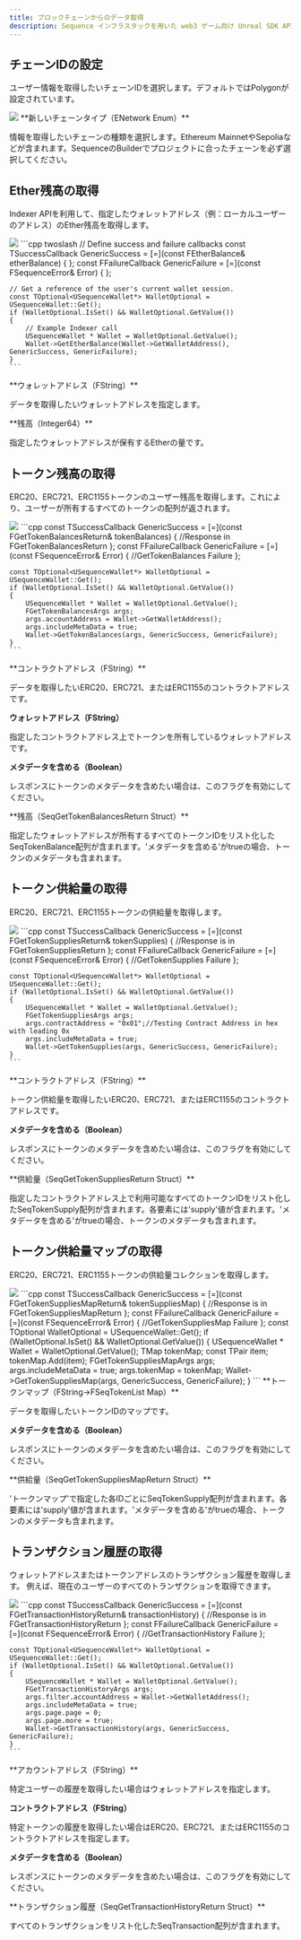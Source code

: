 ```yaml
---
title: ブロックチェーンからのデータ取得
description: Sequence インフラスタックを用いた web3 ゲーム向け Unreal SDK API のブロックチェーン読み取りに関するドキュメントです。
---
```


## チェーンIDの設定
ユーザー情報を取得したいチェーンIDを選択します。デフォルトではPolygonが設定されています。

<Tabs>
  <Tab title="ブループリント">
    <Frame caption="Set Chain Id">
      <img src="/images/unreal/v1/set_chain_id.png" />
    </Frame>
  </Tab>
</Tabs>

<Accordion title="パラメータ">
  **新しいチェーンタイプ（ENetwork Enum）**

  情報を取得したいチェーンの種類を選択します。Ethereum MainnetやSepoliaなどが含まれます。SequenceのBuilderでプロジェクトに合ったチェーンを必ず選択してください。
</Accordion>

## Ether残高の取得
Indexer APIを利用して、指定したウォレットアドレス（例：ローカルユーザーのアドレス）のEther残高を取得します。

<Tabs>
  <Tab title="ブループリント">
    <Frame caption="Get Ether Balance">
      <img src="/images/unreal/v1/get_ether_balance.png" />
    </Frame>
  </Tab>

  <Tab title="C++">
    ```cpp twoslash
    // Define success and failure callbacks
    const TSuccessCallback<FEtherBalance> GenericSuccess = [=](const FEtherBalance& etherBalance) { };
    const FFailureCallback GenericFailure = [=](const FSequenceError& Error) { };

    // Get a reference of the user's current wallet session.
    const TOptional<USequenceWallet*> WalletOptional = USequenceWallet::Get();
    if (WalletOptional.IsSet() && WalletOptional.GetValue())
    {
        // Example Indexer call
        USequenceWallet * Wallet = WalletOptional.GetValue();
        Wallet->GetEtherBalance(Wallet->GetWalletAddress(), GenericSuccess, GenericFailure);
    }
    ```
  </Tab>
</Tabs>

<Accordion title="パラメータ">
  **ウォレットアドレス（FString）**

  データを取得したいウォレットアドレスを指定します。
</Accordion>

<Accordion title="返却型">
  **残高（Integer64）**

  指定したウォレットアドレスが保有するEtherの量です。
</Accordion>

## トークン残高の取得
ERC20、ERC721、ERC1155トークンのユーザー残高を取得します。これにより、ユーザーが所有するすべてのトークンの配列が返されます。

<Tabs>
  <Tab title="ブループリント">
    <Frame caption="Get Token Balances">
      <img src="/images/unreal/v1/get_token_balances.png" />
    </Frame>
  </Tab>

  <Tab title="C++">
    ```cpp
    const TSuccessCallback<FGetTokenBalancesReturn> GenericSuccess = [=](const FGetTokenBalancesReturn& tokenBalances)
    {
        //Response in FGetTokenBalancesReturn
    };
    const FFailureCallback GenericFailure = [=](const FSequenceError& Error)
    {
        //GetTokenBalances Failure
    };

    const TOptional<USequenceWallet*> WalletOptional = USequenceWallet::Get();
    if (WalletOptional.IsSet() && WalletOptional.GetValue())
    {
        USequenceWallet * Wallet = WalletOptional.GetValue();
        FGetTokenBalancesArgs args;
        args.accountAddress = Wallet->GetWalletAddress();
        args.includeMetaData = true;
        Wallet->GetTokenBalances(args, GenericSuccess, GenericFailure);
    }
    ```
  </Tab>
</Tabs>

<Accordion title="パラメータ">
  **コントラクトアドレス（FString）**

  データを取得したいERC20、ERC721、またはERC1155のコントラクトアドレスです。

  **ウォレットアドレス（FString）**

  指定したコントラクトアドレス上でトークンを所有しているウォレットアドレスです。

  **メタデータを含める（Boolean）**

  レスポンスにトークンのメタデータを含めたい場合は、このフラグを有効にしてください。
</Accordion>

<Accordion title="返却型">
  **残高（SeqGetTokenBalancesReturn Struct）**

  指定したウォレットアドレスが所有するすべてのトークンIDをリスト化したSeqTokenBalance配列が含まれます。'メタデータを含める'がtrueの場合、トークンのメタデータも含まれます。
</Accordion>

## トークン供給量の取得
ERC20、ERC721、ERC1155トークンの供給量を取得します。

<Tabs>
  <Tab title="ブループリント">
    <Frame caption="Get Token Supplies">
      <img src="/images/unreal/v1/get_token_supplies.png" />
    </Frame>
  </Tab>

  <Tab title="C++">
    ```cpp
    const TSuccessCallback<FGetTokenSuppliesReturn> GenericSuccess = [=](const FGetTokenSuppliesReturn& tokenSupplies)
    {
        //Response is in FGetTokenSuppliesReturn
    };
    const FFailureCallback GenericFailure = [=](const FSequenceError& Error)
    {
        //GetTokenSupplies Failure
    };

    const TOptional<USequenceWallet*> WalletOptional = USequenceWallet::Get();
    if (WalletOptional.IsSet() && WalletOptional.GetValue())
    {
        USequenceWallet * Wallet = WalletOptional.GetValue();
        FGetTokenSuppliesArgs args;
        args.contractAddress = "0x01";//Testing Contract Address in hex with leading 0x
        args.includeMetaData = true;
        Wallet->GetTokenSupplies(args, GenericSuccess, GenericFailure);
    }
    ```
  </Tab>
</Tabs>

<Accordion title="パラメータ">
  **コントラクトアドレス（FString）**

  トークン供給量を取得したいERC20、ERC721、またはERC1155のコントラクトアドレスです。

  **メタデータを含める（Boolean）**

  レスポンスにトークンのメタデータを含めたい場合は、このフラグを有効にしてください。
</Accordion>

<Accordion title="返却型">
  **供給量（SeqGetTokenSuppliesReturn Struct）**

  指定したコントラクトアドレス上で利用可能なすべてのトークンIDをリスト化したSeqTokenSupply配列が含まれます。各要素には'supply'値が含まれます。'メタデータを含める'がtrueの場合、トークンのメタデータも含まれます。
</Accordion>

## トークン供給量マップの取得
ERC20、ERC721、ERC1155トークンの供給量コレクションを取得します。

<Tabs>
  <Tab title="ブループリント">
    <Frame caption="Get Token Supplies Map">
      <img src="/images/unreal/v1/get_token_supplies_map.png" />
    </Frame>
  </Tab>

  <Tab title="C++">
    ```cpp
    const TSuccessCallback<FGetTokenSuppliesMapReturn> GenericSuccess = [=](const FGetTokenSuppliesMapReturn& tokenSuppliesMap)
    {
        //Response is in FGetTokenSuppliesMapReturn
    };
    const FFailureCallback GenericFailure = [=](const FSequenceError& Error)
    {
        //GetTokenSuppliesMap Failure
    };
    const TOptional<USequenceWallet*> WalletOptional = USequenceWallet::Get();
    if (WalletOptional.IsSet() && WalletOptional.GetValue())
    {
        USequenceWallet * Wallet = WalletOptional.GetValue();
        TMap<FString, FTokenList> tokenMap;
        const TPair<FString,FTokenList> item;
        tokenMap.Add(item);
        FGetTokenSuppliesMapArgs args;
        args.includeMetaData = true;
        args.tokenMap = tokenMap;
        Wallet->GetTokenSuppliesMap(args, GenericSuccess, GenericFailure);
    }
    ```
  </Tab>
</Tabs>

<Accordion title="パラメータ">
  **トークンマップ（FString->FSeqTokenList Map）**

  データを取得したいトークンIDのマップです。

  **メタデータを含める（Boolean）**

  レスポンスにトークンのメタデータを含めたい場合は、このフラグを有効にしてください。
</Accordion>

<Accordion title="返却型">
  **供給量（SeqGetTokenSuppliesMapReturn Struct）**

  'トークンマップ'で指定した各IDごとにSeqTokenSupply配列が含まれます。各要素には'supply'値が含まれます。'メタデータを含める'がtrueの場合、トークンのメタデータも含まれます。
</Accordion>

## トランザクション履歴の取得
ウォレットアドレスまたはトークンアドレスのトランザクション履歴を取得します。
例えば、現在のユーザーのすべてのトランザクションを取得できます。

<Tabs>
  <Tab title="ブループリント">
    <Frame caption="Get Transaction History">
      <img src="/images/unreal/v1/get_transaction_history.png" />
    </Frame>
  </Tab>

  <Tab title="C++">
    ```cpp
    const TSuccessCallback<FGetTransactionHistoryReturn> GenericSuccess = [=](const FGetTransactionHistoryReturn& transactionHistory)
    {
        //Response is in FGetTransactionHistoryReturn
    };
    const FFailureCallback GenericFailure = [=](const FSequenceError& Error)
    {
        //GetTransactionHistory Failure
    };

    const TOptional<USequenceWallet*> WalletOptional = USequenceWallet::Get();
    if (WalletOptional.IsSet() && WalletOptional.GetValue())
    {
        USequenceWallet * Wallet = WalletOptional.GetValue();
        FGetTransactionHistoryArgs args;
        args.filter.accountAddress = Wallet->GetWalletAddress();
        args.includeMetaData = true;
        args.page.page = 0;
        args.page.more = true;
        Wallet->GetTransactionHistory(args, GenericSuccess, GenericFailure);
    }
    ```
  </Tab>
</Tabs>

<Accordion title="パラメータ">
  **アカウントアドレス（FString）**

  特定ユーザーの履歴を取得したい場合はウォレットアドレスを指定します。

  **コントラクトアドレス（FString）**

  特定トークンの履歴を取得したい場合はERC20、ERC721、またはERC1155のコントラクトアドレスを指定します。

  **メタデータを含める（Boolean）**

  レスポンスにトークンのメタデータを含めたい場合は、このフラグを有効にしてください。
</Accordion>

<Accordion title="返却型">
  **トランザクション履歴（SeqGetTransactionHistoryReturn Struct）**

  すべてのトランザクションをリスト化したSeqTransaction配列が含まれます。
</Accordion>